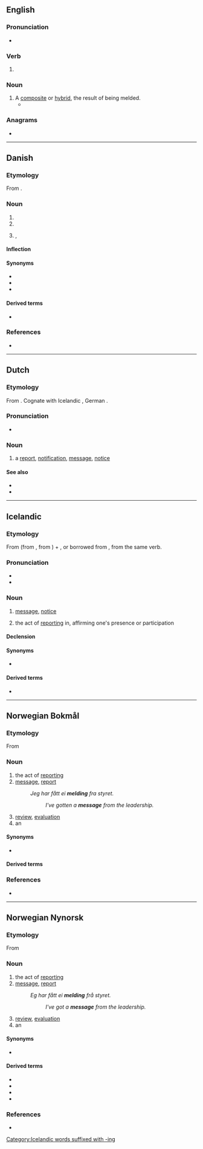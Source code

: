 ==English==

===Pronunciation===
* {{rhymes|ɛldɪŋ|lang=en}}

===Verb===
{{head|en|verb form}}

# {{present participle of|meld|lang=en|nocat=1}}

===Noun===
{{en-noun}}

# A [[composite]] or [[hybrid]], the result of being melded.
#* {{quote-journal|lang=en|date=March 31, 2008|author=Roslyn Sulcas|title=Japanese Traditions on the Move|work=New York Times|url=http://www.nytimes.com/2008/03/31/arts/dance/31saek.html
|passage=Cross-cultural '''meldings''' of Eastern and Western dance styles and aesthetics must have been unusual and perhaps somewhat exotic when the Saeko Ichinohe Dance Company was founded in 1970.}}

===Anagrams===
* {{anagrams|en|a=degilmn|mingled}}

----

==Danish==

===Etymology===
From {{suffix|da|melde|ing}}.

===Noun===
{{da-noun|en|er}}

# {{l|en|announcement}}
# {{l|en|report}}
# {{l|en|message}}, {{l|en|indication}}

====Inflection====
{{da-noun-infl|en|er}}

====Synonyms====
* {{l|da|meddelelse}}
* {{l|da|offentliggørelse}}
* {{l|da|underretning}}

====Derived terms====
* {{l|da|udmelding}}

===References===
* {{R:DDO}}

----

==Dutch==

===Etymology===
From {{suffix|nl|melden|ing}}. Cognate with Icelandic {{m|is|melding}}, German {{m|de|Meldung}}.

===Pronunciation===
* {{audio|Nl-melding.ogg|Audio|lang=nl}}

===Noun===
{{nl-noun|f|-en|meldinkje}}

# a [[report]], [[notification]], [[message]], [[notice]]

====See also====
* {{l|nl|bericht}}
* {{l|nl|mededeling}}

----

==Icelandic==

===Etymology===
From {{m|is|melda||to report}} (from {{der|is|da|melde}}, from {{der|is|gml|melden}}) + {{m|is|-ing}}, or borrowed from {{bor|is|da|melding}}, from the same verb.

===Pronunciation===
* {{IPA|/ˈmɛltiŋk/|lang=is}}
* {{rhymes|ɛltiŋk|lang=is}}

===Noun===
{{is-noun|f|meldingar|meldingar}}

# {{lb|is|informal}} [[message]], [[notice]]
# {{lb|is|informal}} the act of [[report]]ing in, affirming one's presence or participation

====Declension====
{{is-decl-noun-f-s1|meld|i|ng|u=u}}

====Synonyms====
* {{sense|notice}} {{l|is|tilkynning}}

====Derived terms====
* {{l|is|villumelding}}

[[Category:Icelandic words suffixed with -ing]]

----

==Norwegian Bokmål==

===Etymology===
From {{suffix|nb|melde|ing}}

===Noun===
{{nb-noun-c}}

# the act of [[report]]ing
# [[message]], [[report]]
#: ''Jeg har fått ei '''melding ''' fra styret.''
#:: ''I've gotten a '''message''' from the leadership.''
# [[review]], [[evaluation]]
# an {{l|en|announcement}}

====Synonyms====
* {{sense|message}} {{l|nb|beskjed}}

====Derived terms====
{{col3-u|nb
|feilmelding
|pressemelding
|tekstmelding
|tilbakemelding
|værmelding
}}

===References===
* {{R:The Bokmål Dictionary}}

----

==Norwegian Nynorsk==

===Etymology===
From {{suffix|nn|melde|ing}}

===Noun===
{{nn-noun-f3}}

# the act of [[report]]ing
# [[message]], [[report]]
#: ''Eg har fått ei '''melding ''' frå styret.''
#:: ''I've got a '''message''' from the leadership.''
# [[review]], [[evaluation]]
# an {{l|en|announcement}}

====Synonyms====
* {{sense|message}} {{l|nn|beskjed}}

====Derived terms====
* {{l|nn|feilmelding}}
* {{l|nn|pressemelding}}
* {{l|nn|tekstmelding}}
* {{l|nn|tilbakemelding}}

===References===
* {{R:The Nynorsk Dictionary}}